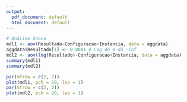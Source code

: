 ```yaml
---
output:
  pdf_document: default
  html_document: default
---
```


```r
# Análise Anova 
mdl1 <- aov(Resultado~Configuracao+Instancia, data = aggdata)
aggdata$Resultado[1] <- 0.0001 # Log de 0 dá -inf
mdl2 <- aov(log(Resultado)~Configuracao+Instancia, data = aggdata)
summary(mdl1)
summary(mdl2)

par(mfrow = c(2, 2))
plot(mdl1, pch = 20, las = 1)
par(mfrow = c(2, 2))
plot(mdl2, pch = 20, las = 1)
```